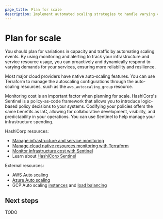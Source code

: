 ```yaml
---
page_title: Plan for scale
description: Implement automated scaling strategies to handle varying capacity and traffic demands while maintaining cost control and system reliability.
---
```


# Plan for scale

You should plan for variations in capacity and traffic by automating scaling events. By using monitoring and alerting to track your infrastructure and service resource usage, you can proactively and dynamically respond to varying demands for your services, ensuring more reliability and resilience.

Most major cloud providers have native auto-scaling features. You can use Terraform to manage the autoscaling configurations through the auto-scaling resources, such as the `aws_autoscaling_group` resource.

Monitoring cost is an important factor when planning for scale. HashiCorp's Sentinel is a policy-as-code framework that allows you to introduce logic-based policy decisions to your systems. Codifying your policies offers the same benefits as IaC, allowing for collaborative development, visibility, and predictability in your operations. You can use Sentinel to help manage your infrastructure spending.

HashiCorp resources:
- [Manage infrastructure and service monitoring](/well-architected-framework/reliability/reliability-deploy-application-monitoring-components)
- [Manage cloud native resources monitoring with Terraform](/well-architected-framework/reliability/reliability-deploy-application-monitoring-components#deploy-cloud-native)
- [Monitor infrastructure cost with Sentinel](/terraform/cloud-docs/cost-estimation)
- Learn about [HashiCorp Sentinel](https://www.hashicorp.com/sentinel)

External resources:
- [AWS Auto scaling](https://aws.amazon.com/autoscaling/)
- [Azure Auto scaling](https://learn.microsoft.com/en-us/azure/azure-monitor/autoscale/autoscale-overview)
- GCP Auto scaling [instances](https://cloud.google.com/compute/docs/autoscaler) and [load balancing](https://cloud.google.com/compute/docs/load-balancing-and-autoscaling)

## Next steps

TODO